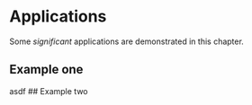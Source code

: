 # Applications

Some _significant_ applications are demonstrated in this chapter.

## Example one
asdf
## Example two
